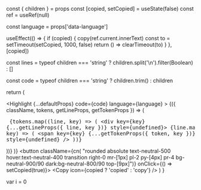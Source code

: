 
  const { children } = props
  const [copied, setCopied] = useState(false)
  const ref = useRef(null)

  const language = props['data-language']

  useEffect(() => {
    if (copied) {
      copy(ref.current.innerText)
      const to = setTimeout(setCopied, 1000, false)
      return () => clearTimeout(to)
    }
  }, [copied])

  const lines =
    typeof children === 'string' ? children.split('\n').filter(Boolean) : []

  const code = typeof children === 'string' ? children.trim() : children

  return (
    <div className="relative">
      <Highlight
        {...defaultProps}
        code={code}
        language={language}
      >
        {({ className, tokens, getLineProps, getTokenProps }) => (
          <pre
            ref={ref}
            className={className}>
            {tokens.map((line, key) => (
              <div key={key} {...getLineProps({ line, key })} style={undefined}>
                {line.map((token, key) => (
                  <span
                    key={key}
                    {...getTokenProps({ token, key })}
                    style={undefined}
                  />
                ))}
              </div>
            ))}
          </pre>
        )}
      </Highlight>
      <button className={cn(
        "rounded absolute text-neutral-500 hover:text-neutral-400 transition right-0 mr-[1px] pl-2 py-[4px] pr-4 bg-neutral-900/90 dark:bg-neutral-800/90 top-[9px]")} onClick={() => setCopied(true)}>
        <Copy icon={copied ? 'copied' : 'copy'} />
      </button>
    </div>
  )
}

<Fence>var i = 0</Fence>